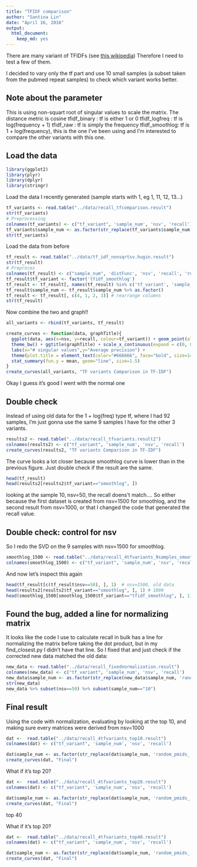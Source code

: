 ```yaml
---
title: "TFIDF comparison"
author: "Santina Lin"
date: "April 16, 2016"
output: 
  html_document:
    keep_md: yes
---
```


There are many variant of TFIDFs (see [this wikipedia](https://en.wikipedia.org/wiki/Tf%E2%80%93idf)) Therefore I need to test a few of them. 

I decided to vary only the tf part and use 10 small samples (a subset taken from the pubmed repeat samples) to check which variant works better. 

## Note about the parameter

This is using non-squart root of singular values to scale the matrix. 
The distance metric is cosine 
tfidf_binary : tf is either 1 or 0
tfidf_logfreq : tf is log(frequency + 1) 
tfidf_raw : tf is simply the frequency 
tfidf_smoothlog: tf is 1 + log(frequency), this is the one I've been using and I'm interested to compare the other variants with this one. 

## Load the data 

```r
library(ggplot2)
library(plyr)
library(dplyr)
library(stringr)
```

Load the data I recently generated (sample starts with 1, eg 1, 11, 12, 13...)
```r
tf_variants <- read.table("../data/recall_tfcomparison.result")
str(tf_variants)
# Preprocessing
colnames(tf_variants) <- c("tf_variant", 'sample_num', 'nsv', 'recall')
tf_variants$sample_num <- as.factor(str_replace(tf_variants$sample_num, 'random_pmids_', ''))
str(tf_variants)
``` 

Load the data from before 

```r
tf_result <- read.table("../data/tf_idf_nonsqrtsv.hugin.result")
str(tf_result)
# Preproces
colnames(tf_result) <- c("sample_num", 'distFunc', 'nsv', 'recall', 'runtime')
tf_result$tf_variant <- factor('tfidf_smoothlog')
tf_result <- tf_result[, names(tf_result) %in% c('tf_variant', 'sample_num', 'nsv', 'recall')]
tf_result$sample_num <- tf_result$sample_num %>% as.factor()
tf_result <- tf_result[, c(4, 1, 2, 3)] # rearrange columns 
str(tf_result)
```

Now combine the two and graph!! 

```r
all_variants <- rbind(tf_variants, tf_result)

create_curves <- function(data, graphTitle){
  ggplot(data, aes(x=nsv, y=recall, colour=tf_variant)) + geom_point(alpha=0.2) + 
  theme_bw() + ggtitle(graphTitle) + scale_x_continuous(expand = c(0, 0), breaks=seq(0, 1500, by=100)) + 
  labs(x="# singular values",y="Average precision") +
  theme(plot.title = element_text(color="#666666", face="bold", size=14, hjust=0.5, vjust=1))+ 
  stat_summary(fun.y = mean, geom="line", size=1.5)
}
create_curves(all_variants, "TF variants Comparison in TF-IDF")
```

Okay I guess it's good I went with the normal one


## Double check
Instead of using old data for the 1 + log(freq) type tf, where I had 92 samples, I'm just gonna use the same 9 samples I have for the other 3 variants. 
```r
results2 <- read.table("../data/recall_tfvariants.result2")
colnames(results2) <- c("tf_variant", 'sample_num', 'nsv', 'recall')
create_curves(results2, "TF variants Comparison in TF-IDF")
```

The curve looks a lot closer because smoothlog curve is lower than in the previous figure. Just double check if the result are the same. 

```r
head(tf_result)
head(results2[results2$tf_variant=="smoothlog", ])
```

looking at the sample 10, nsv=50, the recall doens't match.... So either because the first dataset is created from nsv=1500 for smoothlog, and the second result from nsv=1000, or that I changed the code that generated the recall value. 

## Double check: control for nsv
So I redo the SVD on the 9 samples with nsv=1500 for smoothlog. 
```r
smoothlog_1500 <- read.table("../data/recall_4tfvariants_9samples_smoothlog1500.result")
colnames(smoothlog_1500) <- c("tf_variant", 'sample_num', 'nsv', 'recall')
```

And now let's inspect this again
```r
head(tf_result[c(tf_result$nsv==50), ], 1)  # nsv=1500, old data 
head(results2[results2$tf_variant=="smoothlog", ], 1) # 1000
head(smoothlog_1500[smoothlog_1500$tf_variant=="tfidf_smoothlog", ], 1) # nsv=1500 
```

## Found the bug, added a line for normalizing matrix 

It looks like the code I use to calculate recall in bulk has a line for normalizing the matrix before taking the dot product, but in my find_closest.py I didn't have that line. So I fixed that and just check if the corrected new data matched the old data: 

```r
new_data <- read.table("../data/recall_fixednormalization.result")
colnames(new_data) <- c("tf_variant", 'sample_num', 'nsv', 'recall')
new_data$sample_num <- as.factor(str_replace(new_data$sample_num, 'random_pmids_', ''))
str(new_data)
new_data %>% subset(nsv==50) %>% subset(sample_num=="10")
```


## Final result 

Using the code with normalization, evaluating by looking at the top 10, and making sure every matrices were derived from nsv=1000 

```r
dat <-  read.table("../data/recall_4tfvariants_top10.result")
colnames(dat) <- c("tf_variant", 'sample_num', 'nsv', 'recall')

dat$sample_num <- as.factor(str_replace(dat$sample_num, 'random_pmids_', ''))
create_curves(dat, "Final")
```

What if it's top 20? 
```r
dat <-  read.table("../data/recall_4tfvariants_top20.result")
colnames(dat) <- c("tf_variant", 'sample_num', 'nsv', 'recall')

dat$sample_num <- as.factor(str_replace(dat$sample_num, 'random_pmids_', ''))
create_curves(dat, "Final")
```

top 40 

What if it's top 20? 
```r
dat <-  read.table("../data/recall_4tfvariants_top40.result")
colnames(dat) <- c("tf_variant", 'sample_num', 'nsv', 'recall')

dat$sample_num <- as.factor(str_replace(dat$sample_num, 'random_pmids_', ''))
create_curves(dat, "Final")
```
